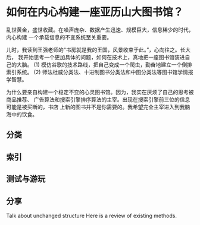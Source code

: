 # 如何在内心构建一座亚历山大图书馆？
乱世黄金，盛世收藏。在噪声庞杂、数据产生迅速、规模巨大，信息稀少的时代，内心构建
一个承载信息的不变系统至关重要。

儿时，我读到王强老师的“书房就是我的王国，风景收束于此。”，心向往之。长大后，
我开始思考一个更加具体的问题，如何在技术上，真地把一座图书馆装进自己的大脑。
(1) 模仿谷歌的技术路线，把自己变成一个爬虫，勤奋地建立一个倒排索引系统。
(2) 师法杜威分类法、十进制图书分类法和中图分类法等图书馆学情报学智慧。

为什么要亲自构建一个稳定不变的心灵图书馆。因为，我实在厌烦了自己的思考被商品推荐、
广告算法和搜索引擎排序算法的主宰。出现在搜索引擎前三位的信息可能是被买断的，书店
上新的图书并不是你需要的。我希望完全主宰进入到我脑海中的饮食。

## 分类
## 索引
## 测试与游玩
## 分享

Talk about unchanged structure
Here is a review of existing methods.
